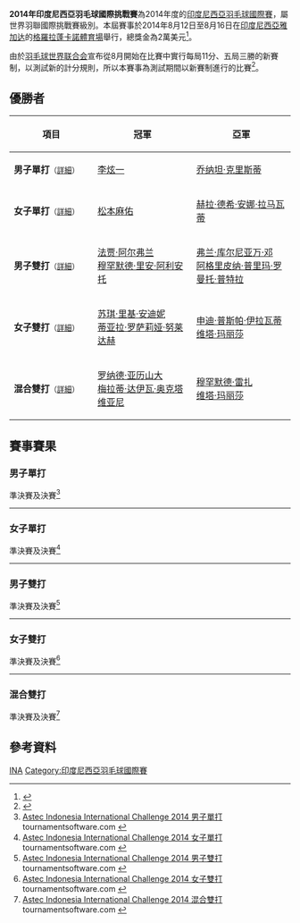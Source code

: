 {{noteTA|G1=Badminton}}
{{infobox badminton event
|name           = 2014年印度尼西亞羽毛球國際挑戰賽
|image          = 
|size           = 
|caption        =
|dates          = 2014年8月12日－8月16日
|number_edition = 
|level          = 4A
|prize_money    = 2萬美元
|location       = {{INA}}[[雅加达|雅加达]]
|venue          = 格羅拉蓬卡諾體育場
|previous       = 2013年印度尼西亞羽毛球國際挑戰賽 
|next           = 2015年印度尼西亞羽毛球國際挑戰賽
}}
'''2014年印度尼西亞羽毛球國際挑戰賽'''為2014年度的[[印度尼西亞羽毛球國際賽|印度尼西亞羽毛球國際賽]]，屬世界羽聯國際挑戰賽級別。本屆賽事於2014年8月12日至8月16日在[[印度尼西亞|印度尼西亞]][[雅加达|雅加达]]的[[格羅拉蓬卡諾體育場|格羅拉蓬卡諾體育場]]舉行，總獎金為2萬美元<ref>{{cite web|title=Tournament Prospectus - Astec Indonesia International Challenge 2014|url=http://www.bwfbadminton.org/file.aspx?id=555910&dl=1|publisher=BWF|access-date=2014-08-16|archive-url=https://web.archive.org/web/20140819085101/http://www.bwfbadminton.org/file.aspx?id=555910&dl=1|archive-date=2014-08-19|dead-url=yes}}{{en}}</ref>。

由於[[羽毛球世界联合会|羽毛球世界联合会]]宣布從8月開始在比賽中實行每局11分、五局三勝的新賽制，以測試新的計分規則，所以本賽事為測試期間以新賽制進行的比賽<ref>{{cite news|title=羽毛球比賽醞釀改革 國際羽聯將嘗試新賽制|url=http://sports.people.com.cn/BIG5/n/2014/0621/c22155-25179913.html|newspaper=北京晨報|date=2014-06-21|accessdate=2014-08-16|archive-date=2014-08-10|archive-url=https://web.archive.org/web/20140810071820/http://sports.people.com.cn/BIG5/n/2014/0621/c22155-25179913.html|dead-url=no}}</ref>。

== 優勝者 ==
{| class=wikitable style="font-size:small"
!width="200"|項目
!width="250"|冠軍
!width="250"|亞軍
|-
|'''男子單打'''<small>（[[#男子單打|詳細]]）</small>
|{{flagicon|KOR}} [[李炫一|李炫一]]
|{{flagicon|INA}} [[乔纳坦·克里斯蒂|乔纳坦·克里斯蒂]]
|-
|'''女子單打'''<small>（[[#女子單打|詳細]]）</small>
|{{flagicon|JPN}} [[松本麻佑|松本麻佑]]
|{{flagicon|INA}} [[赫拉·德希·安娜·拉马瓦蒂|赫拉·德希·安娜·拉马瓦蒂]]
|-
|'''男子雙打'''<small>（[[#男子雙打|詳細]]）</small>
|{{flagicon|INA}} [[法贾·阿尔弗兰|法贾·阿尔弗兰]]<br/>{{flagicon|INA}} [[穆罕默德·里安·阿利安托|穆罕默德·里安·阿利安托]]
|{{flagicon|INA}} [[弗兰·库尔尼亚万·邓|弗兰·库尔尼亚万·邓]]<br/>{{flagicon|INA}} [[阿格里皮纳·普里玛·罗曼托·普特拉|阿格里皮纳·普里玛·罗曼托·普特拉]]
|-
|'''女子雙打'''<small>（[[#女子雙打|詳細]]）</small>
|{{flagicon|INA}} [[苏琪·里基·安迪妮|苏琪·里基·安迪妮]]<br/>{{flagicon|INA}} [[蒂亚拉·罗萨莉娅·努莱达赫|蒂亚拉·罗萨莉娅·努莱达赫]]
|{{flagicon|INA}} [[申迪·普斯帕·伊拉瓦蒂|申迪·普斯帕·伊拉瓦蒂]]<br/>{{flagicon|INA}} [[维塔·玛丽莎|维塔·玛丽莎]]
|-
|'''混合雙打'''<small>（[[#混合雙打|詳細]]）</small>
|{{flagicon|INA}} [[罗纳德·亚历山大|罗纳德·亚历山大]]<br/>{{flagicon|INA}} [[梅拉蒂·达伊瓦·奥克塔维亚尼|梅拉蒂·达伊瓦·奥克塔维亚尼]]
|{{flagicon|INA}} [[穆罕默德·雷扎|穆罕默德·雷扎]]<br/>{{flagicon|INA}} [[维塔·玛丽莎|维塔·玛丽莎]]
|}

== 賽事賽果 ==
=== 男子單打 ===
;準決賽及決賽<ref name="MS">[http://bwf.tournamentsoftware.com/sport/draw.aspx?id=2CD95E52-1CC4-484D-84EB-BDDFC4B1C58A&draw=1 Astec Indonesia International Challenge 2014 男子單打] {{Wayback|url=http://bwf.tournamentsoftware.com/sport/draw.aspx?id=2CD95E52-1CC4-484D-84EB-BDDFC4B1C58A&draw=1 |date=20210518142808 }} tournamentsoftware.com {{en}}</ref>
{{4TeamBracket-Tennis5-v2
| team-width=200
| RD1-seed1=
| RD1-team1='''{{flagicon|INA}} [[乔纳坦·克里斯蒂|乔纳坦·克里斯蒂]]
| RD1-score1-1='''11
| RD1-score1-2='''11
| RD1-score1-3='''11
| RD1-score1-4=
| RD1-score1-5=
| RD1-seed2=
| RD1-team2={{flagicon|INA}} [[Wibowo_Setyaldi_Putra|Wibowo Setyaldi Putra]]
| RD1-score2-1=5
| RD1-score2-2=9
| RD1-score2-3=8
| RD1-score2-4=
| RD1-score2-5=

| RD1-seed3=
| RD1-team3={{flagicon|INA}} [[阿兰夏·尤纳斯|阿兰夏·尤纳斯]]
| RD1-score3-1=3
| RD1-score3-2=7
| RD1-score3-3=5
| RD1-score3-4=
| RD1-score3-5=
| RD1-seed4=2
| RD1-team4='''{{flagicon|KOR}} [[李炫一|李炫一]]
| RD1-score4-1='''11
| RD1-score4-2='''11
| RD1-score4-3='''11
| RD1-score4-4=
| RD1-score4-5=

| RD2-seed1=
| RD2-team1={{flagicon|INA}} [[乔纳坦·克里斯蒂|乔纳坦·克里斯蒂]]
| RD2-score1-1=10
| RD2-score1-2='''11
| RD2-score1-3='''11
| RD2-score1-4=8
| RD2-score1-5=3
| RD2-seed2=2
| RD2-team2='''{{flagicon|KOR}} [[李炫一|李炫一]]
| RD2-score2-1='''11
| RD2-score2-2=9
| RD2-score2-3=5
| RD2-score2-4='''11
| RD2-score2-5='''11
}}
----

=== 女子單打 ===
;準決賽及決賽<ref name="WS">[http://bwf.tournamentsoftware.com/sport/draw.aspx?id=2CD95E52-1CC4-484D-84EB-BDDFC4B1C58A&draw=3 Astec Indonesia International Challenge 2014 女子單打] {{Wayback|url=http://bwf.tournamentsoftware.com/sport/draw.aspx?id=2CD95E52-1CC4-484D-84EB-BDDFC4B1C58A&draw=3 |date=20210518142820 }} tournamentsoftware.com {{en}}</ref>
{{4TeamBracket-Tennis5-v2
| team-width=200
| RD1-seed1=1
| RD1-team1='''{{nowrap|{{flagicon|INA}} [[赫拉·德希·安娜·拉马瓦蒂|赫拉·德希·安娜·拉马瓦蒂]]}}
| RD1-score1-1='''11
| RD1-score1-2='''11
| RD1-score1-3=''3
| RD1-score1-4=
| RD1-score1-5=
| RD1-seed2=
| RD1-team2={{flagicon|MAS}} [[吳堇溦|吳堇溦]] (中途退出)
| RD1-score2-1=8
| RD1-score2-2=7
| RD1-score2-3=''3
| RD1-score2-4=
| RD1-score2-5=

| RD1-seed3=Q
| RD1-team3={{flagicon|MAS}} [[何艷美|何艷美]] (中途退出)
| RD1-score3-1=9
| RD1-score3-2='''11
| RD1-score3-3=5
| RD1-score3-4=
| RD1-score3-5=
| RD1-seed4=Q
| RD1-team4='''{{flagicon|JPN}} [[松本麻佑|松本麻佑]]
| RD1-score4-1='''11
| RD1-score4-2=10
| RD1-score4-3='''11
| RD1-score4-4=
| RD1-score4-5=

| RD2-seed1=1
| RD2-team1={{nowrap|{{flagicon|INA}} [[赫拉·德希·安娜·拉马瓦蒂|赫拉·德希·安娜·拉马瓦蒂]]}}
| RD2-score1-1=10
| RD2-score1-2='''11
| RD2-score1-3=6
| RD2-score1-4='''11
| RD2-score1-5=9
| RD2-seed2=Q
| RD2-team2='''{{flagicon|JPN}} [[松本麻佑|松本麻佑]]
| RD2-score2-1='''11
| RD2-score2-2=10
| RD2-score2-3='''11
| RD2-score2-4=10
| RD2-score2-5='''11
}}
----

=== 男子雙打 ===
;準決賽及決賽<ref name="MD">[http://bwf.tournamentsoftware.com/sport/draw.aspx?id=2CD95E52-1CC4-484D-84EB-BDDFC4B1C58A&draw=5 Astec Indonesia International Challenge 2014 男子雙打] {{Wayback|url=http://bwf.tournamentsoftware.com/sport/draw.aspx?id=2CD95E52-1CC4-484D-84EB-BDDFC4B1C58A&draw=5 |date=20210518142846 }} tournamentsoftware.com {{en}}</ref>
{{4TeamBracket-Tennis5-v2
| team-width=200
| RD1-seed1=6
| RD1-team1='''{{nowrap|{{flagicon|INA}} [[弗兰·库尔尼亚万·邓|弗兰·库尔尼亚万·邓]]<br/> {{flagicon|INA}} [[阿格里皮纳·普里玛·罗曼托·普特拉|阿格里皮纳·普里玛·罗曼托·普特拉]]}}
| RD1-score1-1='''11
| RD1-score1-2='''11
| RD1-score1-3='''11
| RD1-score1-4=
| RD1-score1-5=
| RD1-seed2=
| RD1-team2={{flagicon|INA}} [[Stefan_Indra_Hapsara|Stefan Indra Hapsara]]<br/> {{flagicon|INA}} [[Ismail_Risky_Hidayat|Ismail Risky Hidayat]]
| RD1-score2-1=4
| RD1-score2-2=6
| RD1-score2-3=5
| RD1-score2-4=
| RD1-score2-5=

| RD1-seed3=
| RD1-team3='''{{flagicon|INA}} [[法贾·阿尔弗兰|法贾·阿尔弗兰]]<br/> {{flagicon|INA}} [[穆罕默德·里安·阿利安托|穆罕默德·里安·阿利安托]]
| RD1-score3-1=9
| RD1-score3-2='''11
| RD1-score3-3='''11
| RD1-score3-4='''11
| RD1-score3-5=
| RD1-seed4=5
| RD1-team4={{flagicon|INA}} [[罗纳德·亚历山大|罗纳德·亚历山大]]<br/> {{flagicon|INA}} [[哈菲兹·费萨尔|哈菲兹·费萨尔]]
| RD1-score4-1='''11
| RD1-score4-2=9
| RD1-score4-3=6
| RD1-score4-4=8
| RD1-score4-5=

| RD2-seed1=6
| RD2-team1={{nowrap|{{flagicon|INA}} [[弗兰·库尔尼亚万·邓|弗兰·库尔尼亚万·邓]]<br/> {{flagicon|INA}} [[阿格里皮纳·普里玛·罗曼托·普特拉|阿格里皮纳·普里玛·罗曼托·普特拉]]}}
| RD2-score1-1='''11
| RD2-score1-2=9
| RD2-score1-3=9
| RD2-score1-4=8
| RD2-score1-5=
| RD2-seed2=
| RD2-team2='''{{flagicon|INA}} [[法贾·阿尔弗兰|法贾·阿尔弗兰]]<br/> {{flagicon|INA}} [[穆罕默德·里安·阿利安托|穆罕默德·里安·阿利安托]]
| RD2-score2-1=9
| RD2-score2-2='''11
| RD2-score2-3='''11
| RD2-score2-4='''11
| RD2-score2-5=
}}
----

=== 女子雙打 ===
;準決賽及決賽<ref name="WD">[http://bwf.tournamentsoftware.com/sport/draw.aspx?id=2CD95E52-1CC4-484D-84EB-BDDFC4B1C58A&draw=7 Astec Indonesia International Challenge 2014 女子雙打] {{Wayback|url=http://bwf.tournamentsoftware.com/sport/draw.aspx?id=2CD95E52-1CC4-484D-84EB-BDDFC4B1C58A&draw=7 |date=20210518142844 }} tournamentsoftware.com {{en}}</ref>
{{4TeamBracket-Tennis5-v2
| team-width=200
| RD1-seed1=1
| RD1-team1={{flagicon|INA}} [[英吉娅·西塔·阿凡达|英吉娅·西塔·阿凡达]]<br/> {{flagicon|INA}} [[德拉·德斯迪亚拉·哈里斯|德拉·德斯迪亚拉·哈里斯]]
| RD1-score1-1=9
| RD1-score1-2=2
| RD1-score1-3='''11
| RD1-score1-4=7
| RD1-score1-5=
| RD1-seed2=4
| RD1-team2='''{{flagicon|INA}} [[申迪·普斯帕·伊拉瓦蒂|申迪·普斯帕·伊拉瓦蒂]]<br/> {{flagicon|INA}} [[维塔·玛丽莎|维塔·玛丽莎]]
| RD1-score2-1='''11
| RD1-score2-2='''11
| RD1-score2-3=9
| RD1-score2-4='''11
| RD1-score2-5=

| RD1-seed3=
| RD1-team3={{nowrap|{{flagicon|INA}} [[梅尔维拉·奥克拉莫纳|梅尔维拉·奥克拉莫纳]]<br/> {{flagicon|INA}} [[梅拉蒂·达伊瓦·奥克塔维亚尼|梅拉蒂·达伊瓦·奥克塔维亚尼]]}}
| RD1-score3-1=9
| RD1-score3-2=8
| RD1-score3-3=8
| RD1-score3-4=
| RD1-score3-5=
| RD1-seed4=2
| RD1-team4='''{{flagicon|INA}} [[苏琪·里基·安迪妮|苏琪·里基·安迪妮]]<br/> {{flagicon|INA}} [[蒂亚拉·罗萨莉娅·努莱达赫|蒂亚拉·罗萨莉娅·努莱达赫]]
| RD1-score4-1='''11
| RD1-score4-2='''11
| RD1-score4-3='''11
| RD1-score4-4=
| RD1-score4-5=

| RD2-seed1=4
| RD2-team1={{flagicon|INA}} [[申迪·普斯帕·伊拉瓦蒂|申迪·普斯帕·伊拉瓦蒂]]<br/> {{flagicon|INA}} [[维塔·玛丽莎|维塔·玛丽莎]]
| RD2-score1-1=6
| RD2-score1-2=9
| RD2-score1-3=6
| RD2-score1-4=
| RD2-score1-5=
| RD2-seed2=2
| RD2-team2='''{{nowrap|{{flagicon|INA}} [[苏琪·里基·安迪妮|苏琪·里基·安迪妮]]<br/> {{flagicon|INA}} [[蒂亚拉·罗萨莉娅·努莱达赫|蒂亚拉·罗萨莉娅·努莱达赫]]}}
| RD2-score2-1='''11
| RD2-score2-2='''11
| RD2-score2-3='''11
| RD2-score2-4=
| RD2-score2-5=
}}
----

=== 混合雙打 ===
;準決賽及決賽<ref name="XD">[http://bwf.tournamentsoftware.com/sport/draw.aspx?id=2CD95E52-1CC4-484D-84EB-BDDFC4B1C58A&draw=9 Astec Indonesia International Challenge 2014 混合雙打] {{Wayback|url=http://bwf.tournamentsoftware.com/sport/draw.aspx?id=2CD95E52-1CC4-484D-84EB-BDDFC4B1C58A&draw=9 |date=20210518142852 }} tournamentsoftware.com {{en}}</ref>
{{4TeamBracket-Tennis5-v2
| team-width=200
| RD1-seed1=1
| RD1-team1='''{{flagicon|INA}} [[穆罕默德·雷扎|穆罕默德·雷扎]]<br/> {{flagicon|INA}} [[维塔·玛丽莎|维塔·玛丽莎]]
| RD1-score1-1='''11
| RD1-score1-2='''11
| RD1-score1-3='''11
| RD1-score1-4=
| RD1-score1-5=
| RD1-seed2=5
| RD1-team2={{nowrap|{{flagicon|INA}} [[阿尔弗兰·埃科·普拉塞特亚|阿尔弗兰·埃科·普拉塞特亚]]<br/> {{flagicon|INA}} [[格罗里亚·埃马努埃莱·维德佳佳|格罗里亚·埃马努埃莱·维德佳佳]]}}
| RD1-score2-1=9
| RD1-score2-2=2
| RD1-score2-3=7
| RD1-score2-4=
| RD1-score2-5=

| RD1-seed3=
| RD1-team3='''{{flagicon|INA}} [[罗纳德·亚历山大|罗纳德·亚历山大]]<br/> {{flagicon|INA}} [[梅拉蒂·达伊瓦·奥克塔维亚尼|梅拉蒂·达伊瓦·奥克塔维亚尼]]
| RD1-score3-1='''11
| RD1-score3-2='''11
| RD1-score3-3='''11
| RD1-score3-4=
| RD1-score3-5=
| RD1-seed4=6
| RD1-team4={{flagicon|INA}} [[伊迪·苏巴蒂亚|伊迪·苏巴蒂亚]]<br/> {{flagicon|INA}} [[安妮萨·绍菲卡|安妮萨·绍菲卡]]
| RD1-score4-1=6
| RD1-score4-2=10
| RD1-score4-3=10
| RD1-score4-4=
| RD1-score4-5=

| RD2-seed1=1
| RD2-team1={{flagicon|INA}} [[穆罕默德·雷扎|穆罕默德·雷扎]]<br/> {{flagicon|INA}} [[维塔·玛丽莎|维塔·玛丽莎]]
| RD2-score1-1='''11
| RD2-score1-2=4
| RD2-score1-3=6
| RD2-score1-4=7
| RD2-score1-5=
| RD2-seed2=
| RD2-team2='''{{nowrap|{{flagicon|INA}} [[罗纳德·亚历山大|罗纳德·亚历山大]]<br/> {{flagicon|INA}} [[梅拉蒂·达伊瓦·奥克塔维亚尼|梅拉蒂·达伊瓦·奥克塔维亚尼]]}}
| RD2-score2-1=7
| RD2-score2-2='''11
| RD2-score2-3='''11
| RD2-score2-4='''11
| RD2-score2-5=
}}

== 參考資料 ==
{{Reflist}}

[[Category:2014年世界羽聯國際挑戰賽|INA]]
[[Category:印度尼西亞羽毛球國際賽|Category:印度尼西亞羽毛球國際賽]]